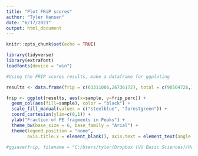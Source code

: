 ```yaml
---
title: "Plot FRiP scores"
author: "Tyler Hansen"
date: "6/17/2021"
output: html_document
---
```


```r
knitr::opts_chunk$set(echo = TRUE)
```

```r
library(tidyverse)
library(extrafont)
loadfonts(device = "win")
```

```r
#Using the FRIP scores results, make a dataframe for ggploting

results <- data.frame(frip = c(63311006,26736172), total = c(90504726,129433258), sample = c("ATAC-STARR", "Buenrostro")) %>% mutate(frip_perc = frip/total)

frip <- ggplot(results, aes(x=sample, y=frip_perc)) +
  geom_col(aes(fill=sample), color = "black") +
  scale_fill_manual(values = c("steelblue", "forestgreen")) +
  coord_cartesian(ylim=c(0,1)) +
  ylab("Fraction of PE fragments in Peaks") +
  theme_bw(base_size = 6, base_family = "Arial") +
  theme(legend.position = "none",  
        axis.title.x = element_blank(), axis.text = element_text(angle = 90))

#ggsave(frip, filename = "C:/Users/tyler/Dropbox (VU Basic Sciences)/Hodges Lab/Results and Data/Bioinformatics/ATAC-STARR_analysis/3_Accre_Local/ATAC-STARR/results/accessibility/ATAC-STARR_vs_Buenrostro/frip-scores.pdf", device = cairo_pdf, width = 1.25, height = 2)
```